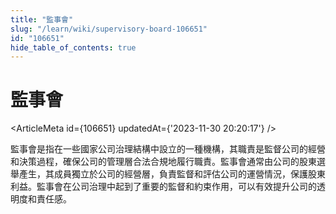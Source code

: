 ```yaml
---
title: "監事會"
slug: "/learn/wiki/supervisory-board-106651"
id: "106651"
hide_table_of_contents: true
---
```



# 監事會

<ArticleMeta id={106651} updatedAt={'2023-11-30 20:20:17'} />
<div className='border-solid border-b border-t-0 my-4 border-[var(--ifm-color-gray-300)]' />

監事會是指在一些國家公司治理結構中設立的一種機構，其職責是監督公司的經營和決策過程，確保公司的管理層合法合規地履行職責。監事會通常由公司的股東選舉產生，其成員獨立於公司的經營層，負責監督和評估公司的運營情況，保護股東利益。監事會在公司治理中起到了重要的監督和約束作用，可以有效提升公司的透明度和責任感。
